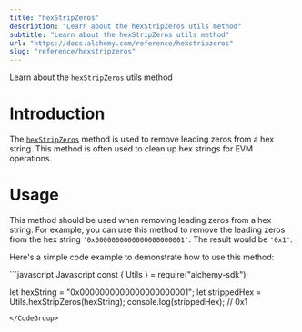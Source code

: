 ```yaml
---
title: "hexStripZeros"
description: "Learn about the hexStripZeros utils method"
subtitle: "Learn about the hexStripZeros utils method"
url: "https://docs.alchemy.com/reference/hexstripzeros"
slug: "reference/hexstripzeros"
---
```


Learn about the `hexStripZeros` utils method

# Introduction

The [`hexStripZeros`](https://docs.ethers.org/v5/api/utils/bytes/#utils-hexStripZeros) method is used to remove leading zeros from a hex string. This method is often used to clean up hex strings for EVM operations.

# Usage

This method should be used when removing leading zeros from a hex string. For example, you can use this method to remove the leading zeros from the hex string `'0x0000000000000000000001'`. The result would be `'0x1'`.

Here's a simple code example to demonstrate how to use this method:

<CodeGroup>
  ```javascript Javascript
  const { Utils } = require("alchemy-sdk");

  let hexString = "0x0000000000000000000001";
  let strippedHex = Utils.hexStripZeros(hexString); 
  console.log(strippedHex); // 0x1
  ```
</CodeGroup>
